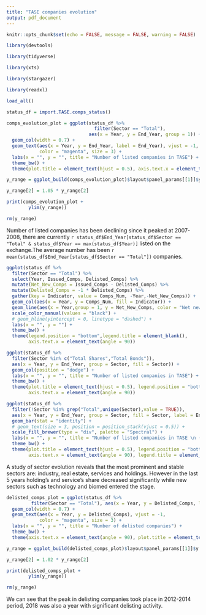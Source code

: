 ```yaml
---
title: "TASE companies evolution"
output: pdf_document
---
```


```r

knitr::opts_chunk$set(echo = FALSE, message = FALSE, warning = FALSE)

```


```r

library(devtools)

library(tidyverse)

library(xts)

library(stargazer)

library(readxl)

load_all()

```


```r

status_df = import.TASE.comps_status()

```


```r

comps_evolution_plot = ggplot(status_df %>% 
                                filter(Sector == "Total"),
                              aes(x = Year, y = End_Year, group = 1)) + 
  geom_col(width = 0.7) + 
  geom_text(aes(x = Year, y = End_Year, label = End_Year), vjust = -1,
            color = "magenta", size = 3) + 
  labs(x = "", y = "", title = "Number of listed companies in TASE") + 
  theme_bw() + 
  theme(plot.title = element_text(hjust = 0.5), axis.text.x = element_text(angle = 90))

y_range = ggplot_build(comps_evolution_plot)$layout$panel_params[[1]]$y.range

y_range[2] = 1.05 * y_range[2]

print(comps_evolution_plot + 
        ylim(y_range))

rm(y_range)

```

Number of listed companies has been declining since it peaked at 2007-2008, there are currently 
`r status_df$End_Year[status_df$Sector == "Total" & status_df$Year == max(status_df$Year)]` listed
on the exchange.The average number has been `r mean(status_df$End_Year[status_df$Sector == "Total"])`
companies.

```r

ggplot(status_df %>% 
  filter(Sector == "Total") %>% 
  select(Year, Issued_Comps, Delisted_Comps) %>% 
  mutate(Net_New_Comps = Issued_Comps - Delisted_Comps) %>% 
  mutate(Delisted_Comps = -1 * Delisted_Comps) %>% 
  gather(key = Indicator, value = Comps_Num, -Year,-Net_New_Comps)) + 
  geom_col(aes(x = Year, y = Comps_Num, fill = Indicator)) +
  geom_line(aes(x = Year,group = 1, y = Net_New_Comps, color = "Net new comps")) + 
  scale_color_manual(values = "black") + 
  # geom_hline(yintercept = 0, linetype = "dashed") + 
  labs(x = "", y = "") + 
  theme_bw() + 
  theme(legend.position = "bottom",legend.title = element_blank(),
        axis.text.x = element_text(angle = 90))

```


```r

ggplot(status_df %>% 
  filter(Sector %in% c("Total Shares","Total Bonds")),
  aes(x = Year, y = End_Year, group = Sector, fill = Sector)) + 
  geom_col(position = "dodge") + 
  labs(x = "", y = "", title = "Number of listed companies in TASE") + 
  theme_bw() + 
  theme(plot.title = element_text(hjust = 0.5), legend.position = "bottom",
        axis.text.x = element_text(angle = 90))

```


```r

ggplot(status_df %>% 
  filter(!Sector %in% grep("Total",unique(Sector),value = TRUE)),
  aes(x = Year, y = End_Year, group = Sector, fill = Sector, label = End_Year)) + 
  geom_bar(stat = "identity") + 
  # geom_text(size = 3, position = position_stack(vjust = 0.5)) + 
  scale_fill_brewer(type = "div", palette = "Spectral") + 
  labs(x = "", y = "", title = "Number of listed companies in TASE \n (by sector)") + 
  theme_bw() + 
  theme(plot.title = element_text(hjust = 0.5), legend.position = "bottom",
        axis.text.x = element_text(angle = 90), legend.title = element_blank())

```

A study of sector evolution reveals that the most prominent and stable sectors are: industry,
real estate, services and holdings. However in the last 5 years holding's and service's share
decreased significantly while new sectors such as technology and biomed entered the stage.


\subsection{Delisting companies}

```r

delisted_comps_plot = ggplot(status_df %>% 
         filter(Sector == "Total"), aes(x = Year, y = Delisted_Comps, label = Delisted_Comps)) + 
  geom_col(width = 0.7) + 
  geom_text(aes(x = Year, y = Delisted_Comps), vjust = -1,
            color = "magenta", size = 3) + 
  labs(x = "", y = "", title = "Number of delisted companies") + 
  theme_bw() + 
  theme(axis.text.x = element_text(angle = 90), plot.title = element_text(hjust = 0.5))

y_range = ggplot_build(delisted_comps_plot)$layout$panel_params[[1]]$y.range

y_range[2] = 1.02 * y_range[2]

print(delisted_comps_plot + 
        ylim(y_range))

rm(y_range)

```

We can see that the peak in delisting companies took place in 2012-2014 period, 2018 was also a year
with significant delisting activity.
